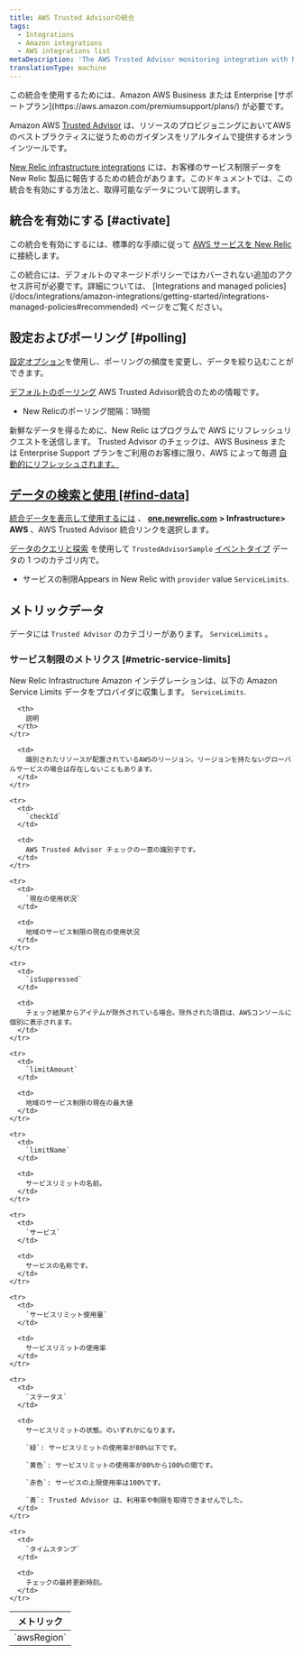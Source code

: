 ```yaml
---
title: AWS Trusted Advisorの統合
tags:
  - Integrations
  - Amazon integrations
  - AWS integrations list
metaDescription: 'The AWS Trusted Advisor monitoring integration with New Relic: what data it reports, and how to enable it.'
translationType: machine
---
```


<Callout variant="tip">
  この統合を使用するためには、Amazon AWS Business または Enterprise [サポートプラン](https://aws.amazon.com/premiumsupport/plans/) が必要です。
</Callout>

Amazon AWS [Trusted Advisor](https://aws.amazon.com/premiumsupport/technology/trusted-advisor/) は、リソースのプロビジョニングにおいてAWSのベストプラクティスに従うためのガイダンスをリアルタイムで提供するオンラインツールです。

[New Relic infrastructure integrations](/docs/infrastructure/integrations-getting-started/getting-started/introduction-infrastructure-integrations) には、お客様のサービス制限データを New Relic 製品に報告するための統合があります。このドキュメントでは、この統合を有効にする方法と、取得可能なデータについて説明します。

## 統合を有効にする [#activate]

この統合を有効にするには、標準的な手順に従って [AWS サービスを New Relic](/docs/infrastructure/infrastructure-integrations/getting-started/connect-aws-integrations-infrastructure) に接続します。

<Callout variant="important">
  この統合には、デフォルトのマネージドポリシーではカバーされない追加のアクセス許可が必要です。詳細については、 [Integrations and managed policies](/docs/integrations/amazon-integrations/getting-started/integrations-managed-policies#recommended) ページをご覧ください。
</Callout>

## 設定およびポーリング [#polling]

[設定オプション](/docs/integrations/new-relic-integrations/getting-started/configure-polling-frequency-data-collection-cloud-integrations)を使用し、ポーリングの頻度を変更し、データを絞り込むことができます。

[デフォルトのポーリング](/docs/infrastructure/amazon-integrations/aws-integrations-list/aws-polling-intervals-infrastructure-integrations) AWS Trusted Advisor統合のための情報です。

* New Relicのポーリング間隔：1時間

新鮮なデータを得るために、New Relic はプログラムで AWS にリフレッシュリクエストを送信します。 Trusted Advisor のチェックは、AWS Business または Enterprise Support プランをご利用のお客様に限り、AWS によって毎週 [自動的にリフレッシュされます。](https://aws.amazon.com/premiumsupport/faqs/#TArefresh)

## [データの検索と使用 [#find-data]](https://aws.amazon.com/premiumsupport/faqs/#TArefresh)

[](https://aws.amazon.com/premiumsupport/faqs/#TArefresh)[統合データを表示して使用するには](/docs/infrastructure/integrations/find-use-infrastructure-integration-data) 、 [**one.newrelic.com**](http://one.newrelic.com) **> Infrastructure> AWS** 、AWS Trusted Advisor 統合リンクを選択します。

[データのクエリと探索](/docs/using-new-relic/data/understand-data/query-new-relic-data) を使用して `TrustedAdvisorSample` [イベントタイプ](/docs/insights/use-insights-ui/getting-started/introduction-new-relic-insights#event-type) データの 1 つのカテゴリ内で。

* サービスの制限Appears in New Relic with `provider` value `ServiceLimits`.

## メトリックデータ

データには `Trusted Advisor` のカテゴリーがあります。 `ServiceLimits` 。

### サービス制限のメトリクス [#metric-service-limits]

New Relic Infrastructure Amazon インテグレーションは、以下の Amazon Service Limits データをプロバイダに収集します。 `ServiceLimits`.

<table>
  <thead>
    <tr>
      <th style={{ width: "275px" }}>
        メトリック
      </th>

      <th>
        説明
      </th>
    </tr>
  </thead>

  <tbody>
    <tr>
      <td>
        `awsRegion`
      </td>

      <td>
        識別されたリソースが配置されているAWSのリージョン。リージョンを持たないグローバルサービスの場合は存在しないこともあります。
      </td>
    </tr>

    <tr>
      <td>
        `checkId`
      </td>

      <td>
        AWS Trusted Advisor チェックの一意の識別子です。
      </td>
    </tr>

    <tr>
      <td>
        `現在の使用状況`
      </td>

      <td>
        地域のサービス制限の現在の使用状況
      </td>
    </tr>

    <tr>
      <td>
        `isSuppressed`
      </td>

      <td>
        チェック結果からアイテムが除外されている場合。除外された項目は、AWSコンソールに個別に表示されます。
      </td>
    </tr>

    <tr>
      <td>
        `limitAmount`
      </td>

      <td>
        地域のサービス制限の現在の最大値
      </td>
    </tr>

    <tr>
      <td>
        `limitName`
      </td>

      <td>
        サービスリミットの名前。
      </td>
    </tr>

    <tr>
      <td>
        `サービス`
      </td>

      <td>
        サービスの名称です。
      </td>
    </tr>

    <tr>
      <td>
        `サービスリミット使用量`
      </td>

      <td>
        サービスリミットの使用率
      </td>
    </tr>

    <tr>
      <td>
        `ステータス`
      </td>

      <td>
        サービスリミットの状態。のいずれかになります。

        `緑`: サービスリミットの使用率が80%以下です。

        `黄色`: サービスリミットの使用率が80%から100%の間です。

        `赤色`: サービスの上限使用率は100%です。

        `青`: Trusted Advisor は、利用率や制限を取得できませんでした。
      </td>
    </tr>

    <tr>
      <td>
        `タイムスタンプ`
      </td>

      <td>
        チェックの最終更新時刻。
      </td>
    </tr>
  </tbody>
</table>